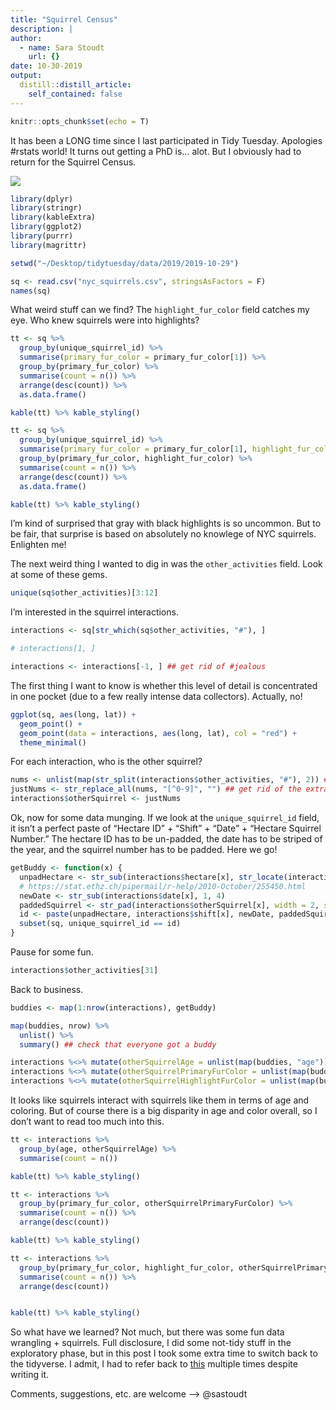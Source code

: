 ```yaml
---
title: "Squirrel Census"
description: |
author:
  - name: Sara Stoudt
    url: {}
date: 10-30-2019
output:
  distill::distill_article:
    self_contained: false
---
```



```r
knitr::opts_chunk$set(echo = T)
```

It has been a LONG time since I last participated in Tidy Tuesday. Apologies #rstats world! It turns out getting a PhD is... alot. But I obviously had to return for the Squirrel Census.

![](http://giphygifs.s3.amazonaws.com/media/NoHe3HpB1Mg8w/giphy.gif)

```r
library(dplyr)
library(stringr)
library(kableExtra)
library(ggplot2)
library(purrr)
library(magrittr)

setwd("~/Desktop/tidytuesday/data/2019/2019-10-29")

sq <- read.csv("nyc_squirrels.csv", stringsAsFactors = F)
names(sq)
```

What weird stuff can we find? The `highlight_fur_color` field catches my eye. Who knew squirrels were into highlights?


```r

tt <- sq %>%
  group_by(unique_squirrel_id) %>%
  summarise(primary_fur_color = primary_fur_color[1]) %>%
  group_by(primary_fur_color) %>%
  summarise(count = n()) %>%
  arrange(desc(count)) %>%
  as.data.frame()

kable(tt) %>% kable_styling()

tt <- sq %>%
  group_by(unique_squirrel_id) %>%
  summarise(primary_fur_color = primary_fur_color[1], highlight_fur_color = highlight_fur_color[1]) %>%
  group_by(primary_fur_color, highlight_fur_color) %>%
  summarise(count = n()) %>%
  arrange(desc(count)) %>%
  as.data.frame()

kable(tt) %>% kable_styling()
```

I'm kind of surprised that gray with black highlights is so uncommon. But to be fair, that surprise is based on absolutely no knowlege of NYC squirrels. Enlighten me!


The next weird thing I wanted to dig in was the `other_activities` field. Look at some of these gems.

```r
unique(sq$other_activities)[3:12]
```

I'm interested in the squirrel interactions.

```r
interactions <- sq[str_which(sq$other_activities, "#"), ]

# interactions[1, ]

interactions <- interactions[-1, ] ## get rid of #jealous
```

The first thing I want to know is whether this level of detail is concentrated in one pocket (due to a few really intense data collectors). Actually, no!

```r
ggplot(sq, aes(long, lat)) +
  geom_point() +
  geom_point(data = interactions, aes(long, lat), col = "red") +
  theme_minimal()
```

For each interaction, who is the other squirrel?

```r
nums <- unlist(map(str_split(interactions$other_activities, "#"), 2)) ## grab the number
justNums <- str_replace_all(nums, "[^0-9]", "") ## get rid of the extra junk
interactions$otherSquirrel <- justNums
```

Ok, now for some data munging. If we look at the `unique_squirrel_id` field, it isn't a perfect paste of "Hectare ID" + "Shift" + "Date" + "Hectare Squirrel Number." The hectare ID has to be un-padded, the date has to be striped of the year, and the squirrel number has to be padded. Here we go!


```r
getBuddy <- function(x) {
  unpadHectare <- str_sub(interactions$hectare[x], str_locate(interactions$hectare[x], "[^0]")[1], str_length(interactions$hectare[x]))
  # https://stat.ethz.ch/pipermail/r-help/2010-October/255450.html
  newDate <- str_sub(interactions$date[x], 1, 4)
  paddedSquirrel <- str_pad(interactions$otherSquirrel[x], width = 2, side = "left", pad = "0")
  id <- paste(unpadHectare, interactions$shift[x], newDate, paddedSquirrel, sep = "-")
  subset(sq, unique_squirrel_id == id)
}
```

Pause for some fun.

```r
interactions$other_activities[31]
```

Back to business.

```r
buddies <- map(1:nrow(interactions), getBuddy)

map(buddies, nrow) %>%
  unlist() %>%
  summary() ## check that everyone got a buddy
```

```r
interactions %<>% mutate(otherSquirrelAge = unlist(map(buddies, "age"))) ## fancy pipe!
interactions %<>% mutate(otherSquirrelPrimaryFurColor = unlist(map(buddies, "primary_fur_color")))
interactions %<>% mutate(otherSquirrelHighlightFurColor = unlist(map(buddies, "highlight_fur_color")))
```

It looks like squirrels interact with squirrels like them in terms of age and coloring. But of course there is a big disparity in age and color overall, so I don't want to read too much into this. 

```r
tt <- interactions %>%
  group_by(age, otherSquirrelAge) %>%
  summarise(count = n())

kable(tt) %>% kable_styling()

tt <- interactions %>%
  group_by(primary_fur_color, otherSquirrelPrimaryFurColor) %>%
  summarise(count = n()) %>%
  arrange(desc(count))

kable(tt) %>% kable_styling()

tt <- interactions %>%
  group_by(primary_fur_color, highlight_fur_color, otherSquirrelPrimaryFurColor, otherSquirrelHighlightFurColor) %>%
  summarise(count = n()) %>%
  arrange(desc(count))


kable(tt) %>% kable_styling()
```

So what have we learned? Not much, but there was some fun data wrangling + squirrels. Full disclosure, I did some not-tidy stuff in the exploratory phase, but in this post I took some extra time to switch back to the tidyverse. I admit, I had to refer back to [this](https://stringr.tidyverse.org/articles/from-base.html) multiple times despite writing it.

Comments, suggestions, etc. are welcome --> @sastoudt
